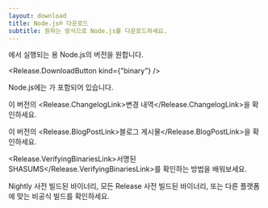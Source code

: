 ```yaml
---
layout: download
title: Node.js® 다운로드
subtitle: 원하는 방식으로 Node.js를 다운로드하세요.
---
```


<section>
<Release.BitnessDropdown />에서 실행되는 <Release.OperatingSystemDropdown />용 Node.js의 <Release.VersionDropdown /> 버전을 원합니다.

<Release.DownloadButton kind={"binary"} />
</section>

<section>
Node.js에는 <Release.NpmLink />가 포함되어 있습니다.

이 버전의 <Release.ChangelogLink>변경 내역</Release.ChangelogLink>을 확인하세요.

이 버전의 <Release.BlogPostLink>블로그 게시물</Release.BlogPostLink>을 확인하세요.

<Release.VerifyingBinariesLink>서명된 SHASUMS</Release.VerifyingBinariesLink>를
확인하는 방법을 배워보세요.

<LinkWithArrow href="https://nodejs.org/download/nightly/">Nightly</LinkWithArrow> 사전 빌드된 바이너리, 모든 <LinkWithArrow href="https://nodejs.org/download/release/">Release</LinkWithArrow> 사전 빌드된 바이너리, 또는 다른 플랫폼에 맞는 <LinkWithArrow href="https://unofficial-builds.nodejs.org/download/">비공식 빌드</LinkWithArrow>를 확인하세요.
</section>
